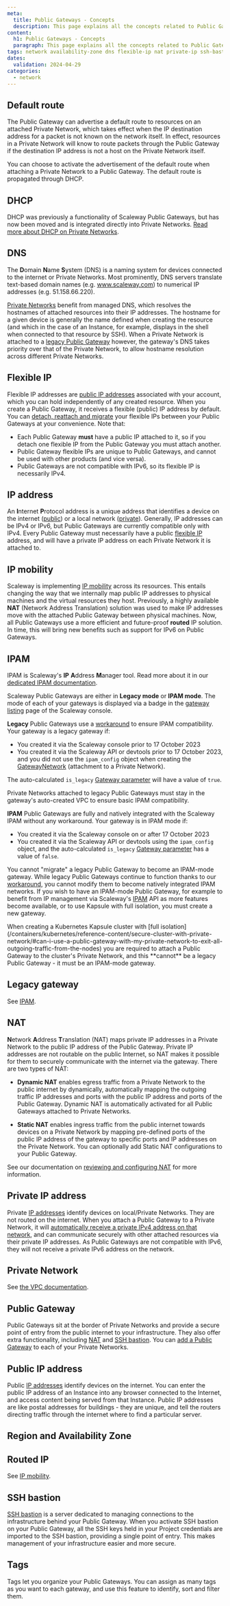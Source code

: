 ```yaml
---
meta:
  title: Public Gateways - Concepts
  description: This page explains all the concepts related to Public Gateways
content:
  h1: Public Gateways - Concepts
  paragraph: This page explains all the concepts related to Public Gateways
tags: network availability-zone dns flexible-ip nat private-ip ssh-bastion egress ipam legacy ipam_config
dates:
  validation: 2024-04-29
categories:
  - network
---
```


## Default route

The Public Gateway can advertise a default route to resources on an attached Private Network, which takes effect when the IP destination address for a packet is not known on the network itself. In effect, resources in a Private Network will know to route packets through the Public Gateway if the destination IP address is not a host on the Private Network itself.

You can choose to activate the advertisement of the default route when attaching a Private Network to a Public Gateway. The default route is propagated through DHCP.

## DHCP

DHCP was previously a functionality of Scaleway Public Gateways, but has now been moved and is integrated directly into Private Networks. [Read more about DHCP on Private Networks](/network/vpc/concepts#dhcp).

## DNS

The **D**omain **N**ame **S**ystem (DNS) is a naming system for devices connected to the internet or Private Networks. Most prominently, DNS servers translate text-based domain names (e.g. www.scaleway.com) to numerical IP addresses (e.g. 51.158.66.220).

[Private Networks](/network/vpc/concepts#private-networks) benefit from managed DNS, which resolves the hostnames of attached resources into their IP addresses. The hostname for a given device is generally the name defined when creating the resource (and which in the case of an Instance, for example, displays in the shell when connected to that resource by SSH). When a Private Network is attached to a [legacy Public Gateway](#ipam) however, the gateway's DNS takes priority over that of the Private Network, to allow hostname resolution across different Private Networks.

## Flexible IP

Flexible IP addresses are [public IP addresses](#public-ip-address) associated with your account, which you can hold independently of any created resource. When you create a Public Gateway, it receives a flexible (public) IP address by default. You can [detach, reattach and migrate](/network/public-gateways/how-to/use-flexible-ips/) your flexible IPs between your Public Gateways at your convenience. Note that:
- Each Public Gateway **must** have a public IP attached to it, so if you detach one flexible IP from the Public Gateway you must attach another.
- Public Gateway flexible IPs are unique to Public Gateways, and cannot be used with other products (and vice versa).
- Public Gateways are not compatible with IPv6, so its flexible IP is necessarily IPv4.

## IP address

An **I**nternet **P**rotocol address is a unique address that identifies a device on the internet ([public](#public-ip-address)) or a local network ([private](#private-ip-address)). Generally, IP addresses can be IPv4 or IPv6, but Public Gateways are currently compatible only with IPv4. Every Public Gateway must necessarily have a public [flexible IP](#flexible-ip) address, and will have a private IP address on each Private Network it is attached to.

## IP mobility

Scaleway is implementing [IP mobility](https://www.scaleway.com/en/blog/ip-mobility-removing-nat/) across its resources. This entails changing the way that we internally map public IP addresses to physical machines and the virtual resources they host. Previously, a highly available **NAT** (Network Address Translation) solution was used to make IP addresses move with the attached Public Gateway between physical machines. Now, all Public Gateways use a more efficient and future-proof **routed** IP solution. In time, this will bring new benefits such as support for IPv6 on Public Gateways.

## IPAM

IPAM is Scaleway's **IP** **A**ddress **M**anager tool. Read more about it in our [dedicated IPAM documentation](/network/ipam/).

Scaleway Public Gateways are either in **Legacy mode** or **IPAM mode**. The mode of each of your gateways is displayed via a badge in the [gateway listing](https://console.scaleway.com/public-gateway/public-gateways) page of the Scaleway console. 

**Legacy** Public Gateways use a [workaround](/network/vpc/reference-content/vpc-migration/#public-gateways-and-vpc) to ensure IPAM compatibility. Your gateway is a legacy gateway if:
- You created it via the Scaleway console prior to 17 October 2023
- You created it via the Scaleway API or devtools prior to 17 October 2023, and you did not use the `ipam_config` object when creating the [GatewayNetwork](https://www.scaleway.com/en/developers/api/public-gateway/#path-gateway-networks-attach-a-public-gateway-to-a-private-network) (attachment to a Private Network).

The auto-calculated `is_legacy` [Gateway parameter](https://www.scaleway.com/en/developers/api/public-gateway/#path-gateways-create-a-public-gateway) will have a value of `true`. 

<Message type="tip">
Private Networks attached to legacy Public Gateways must stay in the gateway's auto-created VPC to ensure basic IPAM compatibility.
</Message>

**IPAM** Public Gateways are fully and natively integrated with the Scaleway IPAM without any workaround. Your gateway is in IPAM mode if:
- You created it via the Scaleway console on or after 17 October 2023 
- You created it via the Scaleway API or devtools using the `ipam_config` object, and the auto-calculated `is_legacy` [Gateway parameter](https://www.scaleway.com/en/developers/api/public-gateway/#path-gateways-create-a-public-gateway) has a value of `false`. 

You cannot "migrate" a legacy Public Gateway to become an IPAM-mode gateway. While legacy Public Gateways continue to function thanks to our [workaround](/network/vpc/reference-content/vpc-migration/#public-gateways-and-vpc), you cannot modify them to become natively integrated IPAM networks. If you wish to have an IPAM-mode Public Gateway, for example to benefit from IP management via Scaleway's [IPAM](https://www.scaleway.com/en/developers/api/vpc/) API as more features become available, or to use Kapsule with full isolation, you must create a new gateway.

<Message type="note">
When creating a Kubernetes Kapsule cluster with [full isolation](/containers/kubernetes/reference-content/secure-cluster-with-private-network/#can-i-use-a-public-gateway-with-my-private-network-to-exit-all-outgoing-traffic-from-the-nodes) you are required to attach a Public Gateway to the cluster's Private Network, and this **cannot** be a legacy Public Gateway - it must be an IPAM-mode gateway.
</Message>

## Legacy gateway

See [IPAM](#ipam).

## NAT

**N**etwork **A**ddress **T**ranslation (NAT) maps private IP addresses in a Private Network to the public IP address of the Public Gateway. Private IP addresses are not routable on the public Internet, so NAT makes it possible for them to securely communicate with the internet via the gateway. There are two types of NAT:

- **Dynamic NAT** enables egress traffic from a Private Network to the public internet by dynamically, automatically mapping the outgoing traffic IP addresses and ports with the public IP address and ports of the Public Gateway. Dynamic NAT is automatically activated for all Public Gateways attached to Private Networks.

- **Static NAT** enables ingress traffic from the public internet towards devices on a Private Network by mapping pre-defined ports of the public IP address of the gateway to specific ports and IP addresses on the Private Network. You can optionally add Static NAT configurations to your Public Gateway.

See our documentation on [reviewing and configuring NAT](/network/public-gateways/how-to/configure-a-public-gateway/#how-to-review-and-configure-nat) for more information.

## Private IP address

Private [IP addresses](#ip-address) identify devices on local/Private Networks. They are not routed on the internet. When you attach a Public Gateway to a Private Network, it will [automatically receive a private IPv4 address on that network](/network/vpc/concepts/#cidr-block), and can communicate securely with other attached resources via their private IP addresses. As Public Gateways are not compatible with IPv6, they will not receive a private IPv6 address on the network.

## Private Network

See [the VPC documentation](/network/vpc/concepts#private-networks).

## Public Gateway

Public Gateways sit at the border of Private Networks and provide a secure point of entry from the public internet to your infrastructure. They also offer extra functionality, including [NAT](#nat) and [SSH bastion](#ssh-bastion). You can [add a Public Gateway](/network/public-gateways/how-to/configure-a-public-gateway#how-to-attach-a-public-gateway-to-a-private-network) to each of your Private Networks.

## Public IP address

Public [IP addresses](#ip-address) identify devices on the internet. You can enter the public IP address of an Instance into any browser connected to the Internet, and access content being served from that Instance. Public IP addresses are like postal addresses for buildings - they are unique, and tell the routers directing traffic through the internet where to find a particular server.

## Region and Availability Zone

<Macro id="region-and-az" />

## Routed IP

See [IP mobility](#ip-mobility).

## SSH bastion

[SSH bastion](/network/public-gateways/how-to/use-ssh-bastion/) is a server dedicated to managing connections to the infrastructure behind your Public Gateway. When you activate SSH bastion on your Public Gateway, all the SSH keys held in your Project credentials are imported to the SSH bastion, providing a single point of entry. This makes management of your infrastructure easier and more secure.

## Tags

Tags let you organize your Public Gateways. You can assign as many tags as you want to each gateway, and use this feature to identify, sort and filter them.